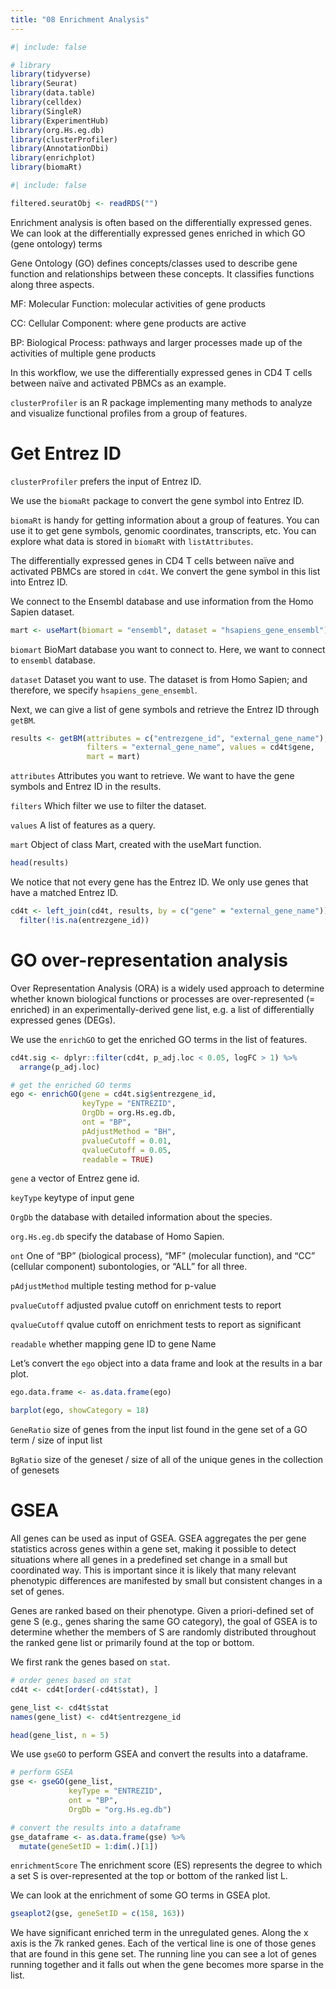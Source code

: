```yaml
---
title: "08 Enrichment Analysis"
---
```


```r
#| include: false

# library
library(tidyverse)
library(Seurat)
library(data.table)
library(celldex)
library(SingleR)
library(ExperimentHub)
library(org.Hs.eg.db)
library(clusterProfiler)
library(AnnotationDbi)
library(enrichplot)
library(biomaRt)
```

```r
#| include: false

filtered.seuratObj <- readRDS("")
```

Enrichment analysis is often based on the differentially expressed genes. We can look at the differentially expressed genes enriched in which GO (gene ontology) terms

Gene Ontology (GO) defines concepts/classes used to describe gene function and relationships between these concepts. It classifies functions along three aspects.

MF: Molecular Function: molecular activities of gene products

CC: Cellular Component: where gene products are active

BP: Biological Process: pathways and larger processes made up of the activities of multiple gene products

In this workflow, we use the differentially expressed genes in CD4 T cells between naïve and activated PBMCs as an example.

`clusterProfiler` is an R package implementing many methods to analyze and visualize functional profiles from a group of features.

# Get Entrez ID

`clusterProfiler` prefers the input of Entrez ID.

We use the `biomaRt` package to convert the gene symbol into Entrez ID.

::: callout-note
`biomaRt` is handy for getting information about a group of features. You can use it to get gene symbols, genomic coordinates, transcripts, etc. You can explore what data is stored in `biomaRt` with `listAttributes`.
:::

The differentially expressed genes in CD4 T cells between naïve and activated PBMCs are stored in `cd4t`. We convert the gene symbol in this list into Entrez ID.

We connect to the Ensembl database and use information from the Homo Sapien dataset.

```r
mart <- useMart(biomart = "ensembl", dataset = "hsapiens_gene_ensembl")
```

`biomart` BioMart database you want to connect to. Here, we want to connect to `ensembl` database.

`dataset` Dataset you want to use. The dataset is from Homo Sapien; and therefore, we specify `hsapiens_gene_ensembl`.

Next, we can give a list of gene symbols and retrieve the Entrez ID through `getBM`.

```r
results <- getBM(attributes = c("entrezgene_id", "external_gene_name"),
                 filters = "external_gene_name", values = cd4t$gene,
                 mart = mart)
```

`attributes` Attributes you want to retrieve. We want to have the gene symbols and Entrez ID in the results.

`filters` Which filter we use to filter the dataset.

`values` A list of features as a query.

`mart` Object of class Mart, created with the useMart function.

```r
head(results)
```

We notice that not every gene has the Entrez ID. We only use genes that have a matched Entrez ID.

```r
cd4t <- left_join(cd4t, results, by = c("gene" = "external_gene_name")) %>% 
  filter(!is.na(entrezgene_id))
```

# GO over-representation analysis

Over Representation Analysis (ORA) is a widely used approach to determine whether known biological functions or processes are over-represented (= enriched) in an experimentally-derived gene list, e.g. a list of differentially expressed genes (DEGs).

We use the `enrichGO` to get the enriched GO terms in the list of features.

```r
cd4t.sig <- dplyr::filter(cd4t, p_adj.loc < 0.05, logFC > 1) %>% 
  arrange(p_adj.loc)

# get the enriched GO terms
ego <- enrichGO(gene = cd4t.sig$entrezgene_id,
                keyType = "ENTREZID",
                OrgDb = org.Hs.eg.db,
                ont = "BP",
                pAdjustMethod = "BH",
                pvalueCutoff = 0.01,
                qvalueCutoff = 0.05,
                readable = TRUE)
```

`gene` a vector of Entrez gene id.

`keyType` keytype of input gene

`OrgDb` the database with detailed information about the species.

`org.Hs.eg.db` specify the database of Homo Sapien.

`ont` One of "BP" (biological process), "MF" (molecular function), and "CC" (cellular component) subontologies, or "ALL" for all three.

`pAdjustMethod` multiple testing method for p-value

`pvalueCutoff` adjusted pvalue cutoff on enrichment tests to report

`qvalueCutoff` qvalue cutoff on enrichment tests to report as significant

`readable` whether mapping gene ID to gene Name

Let's convert the `ego` object into a data frame and look at the results in a bar plot.

```r
ego.data.frame <- as.data.frame(ego)

barplot(ego, showCategory = 18)
```

`GeneRatio` size of genes from the input list found in the gene set of a GO term / size of input list

`BgRatio` size of the geneset / size of all of the unique genes in the collection of genesets

# GSEA

All genes can be used as input of GSEA. GSEA aggregates the per gene statistics across genes within a gene set, making it possible to detect situations where all genes in a predefined set change in a small but coordinated way. This is important since it is likely that many relevant phenotypic differences are manifested by small but consistent changes in a set of genes.

Genes are ranked based on their phenotype. Given a priori-defined set of gene S (e.g., genes sharing the same GO category), the goal of GSEA is to determine whether the members of S are randomly distributed throughout the ranked gene list or primarily found at the top or bottom.

We first rank the genes based on `stat`.

```r
# order genes based on stat
cd4t <- cd4t[order(-cd4t$stat), ]

gene_list <- cd4t$stat
names(gene_list) <- cd4t$entrezgene_id
```

```r
head(gene_list, n = 5)
```

We use `gseGO` to perform GSEA and convert the results into a dataframe.

```r
# perform GSEA
gse <- gseGO(gene_list,
             keyType = "ENTREZID",
             ont = "BP",
             OrgDb = "org.Hs.eg.db")

# convert the results into a dataframe
gse_dataframe <- as.data.frame(gse) %>% 
  mutate(geneSetID = 1:dim(.)[1])
```

`enrichmentScore` The enrichment score (ES) represents the degree to which a set S is over-represented at the top or bottom of the ranked list L.

We can look at the enrichment of some GO terms in GSEA plot.

```r
gseaplot2(gse, geneSetID = c(158, 163))
```

We have significant enriched term in the unregulated genes. Along the x axis is the 7k ranked genes. Each of the vertical line is one of those genes that are found in this gene set. The running line you can see a lot of genes running together and it falls out when the gene becomes more sparse in the list.
